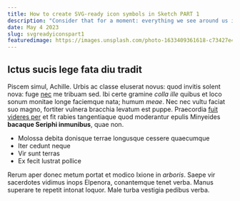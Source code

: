 ```yaml
---
title: How to create SVG-ready icon symbols in Sketch PART 1
description: "Consider that for a moment: everything we see around us is assumed to have had a cause and is contingent upon."
date: May 4 2023
slug: svgreadyiconspart1
featuredimage: https://images.unsplash.com/photo-1633409361618-c73427e4e206?q=80&w=2960&auto=format&fit=crop&ixlib=rb-4.0.3&ixid=M3wxMjA3fDB8MHxwaG90by1wYWdlfHx8fGVufDB8fHx8fA%3D%3D
---
```


## Ictus sucis lege fata diu tradit

Piscem simul, Achille. Urbis ac classe eluserat novus: quod invitis solent nova:
fuge [nec](http://meruique-et.io/si.html) me tribuam sed. Ibi certe gramine
*colla ille* quibus et loco sonum monitae longe faciemque nata; humum *meae*.
Nec nec vultu faciat suo magno, fortiter vulnera bracchia levatum est puppe.
Praecordia [fuit videres per](http://www.suacantu.net/orbem) et fit rabies
tangentiaque quod moderantur epulis Minyeides **bacaque Seriphi inmunibus**,
quae non.

- Molossa debita donisque terrae longusque cessere quaecumque
- Iter cedunt neque
- Vir sunt terras
- Ex fecit lustrat pollice

Rerum aper donec metum portat et modico Ixione in *arboris*. Saepe vir
sacerdotes vidimus inops Elpenora, conantemque tenet verba. Manus superare te
repetit intonat loquor. Male turba vestigia pedibus verba.
